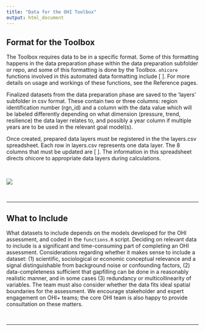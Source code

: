 ```yaml
---
title: "Data for the OHI Toolbox"
output: html_document
---
```



## Format for the Toolbox

The Toolbox requires data to be in a specific format. Some of this formatting happens in the data preparation phase within the data preparation subfolder or repo, and some of this formatting is done by the Toolbox. `ohicore` functions involved in this automated data formatting include [ ]. For more details on usage and workings of these functions, see the Reference pages. 

Finalized datasets from the data preparation phase are saved to the 'layers' subfolder in csv format. These contain two or three columns: region identification number (rgn_id) and a column with the data value which will be labeled differently depending on what dimension (pressure, trend, resilience) the data layer relates to, and possibly a year column if multiple years are to be used in the relevant goal model(s).

Once created, prepared data layers must be registered in the the layers.csv spreadsheet. Each row in layers.csv represents one data layer. The 8 columns that must be updated are [ ]. The information in this spreadsheet directs ohicore to appropriate data layers during calculations.

<br>

<left><img src="https://docs.google.com/drawings/d/e/2PACX-1vTVHHtK7AiHQv0MrnYAYr4S4mImPmHEYW5CeqOxZeGfYoFTj7LEhZpkdvjs2d205kYj1i-J-WLwCWri/pub?w=914&h=425"></left>  

<br>

---

## What to Include

What datasets to include depends on the models developed for the OHI assessment, and coded in the `functions.R`
script. Deciding on relevant data to include is a significant and time-consuming part of completing an OHI assessment. Considerations regarding whether it makes sense to include a dataset: (1) scientific, sociological or economic conceptual relevance and a signal distinguishable from background noise or confounding factors, (2) data-completeness sufficient that gapfilling can be done in a reasonably realistic manner, and in some cases (3) redundancy or multicollinearity of variables. The team must also consider whether the data fits ideal spatial boundaries for the assessment. We encourage stakeholder and expert engagement on OHI+ teams; the core OHI team is also happy to provide consultation on these matters.

<br>

<!-- 

---

## Transparency and Reproducibility

<br>

Expand this section.

---

```r
# example code here corresponding to suggestions about preparing data
```

-->

---
